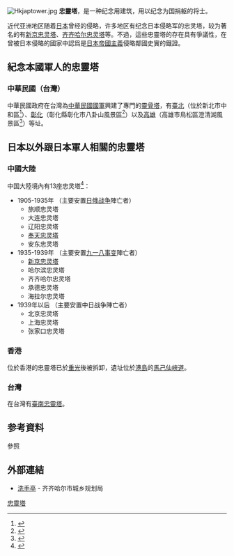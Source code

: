 [[File:Hkjaptower.jpg|thumb]]
'''忠靈塔'''，是一种纪念用建筑，用以纪念为国捐躯的将士。

近代亚洲地区随着[[日本|日本]]曾经的侵略，许多地区有纪念日本侵略军的忠灵塔，较为著名的有[[新京忠灵塔|新京忠灵塔]]、[[齐齐哈尔忠灵塔|齐齐哈尔忠灵塔]]等。不過，這些忠靈塔的存在具有爭議性，在曾被日本侵略的國家中認爲是[[日本帝國主義|日本帝國主義]]侵略鄰國史實的鐵證。

== 紀念本國軍人的忠靈塔 ==
=== 中華民國（台灣）===
中華民國政府在台灣為[[中華民國國軍|中華民國國軍]]興建了專門的[[靈骨塔|靈骨塔]]，有[[國軍臺北忠靈塔|臺北]]（位於新北市中和區<ref>{{cite web|url=https://afrc.mnd.gov.tw/afrcweb/Unit.aspx?ID=&MenuID=69&ListID=103 |title=國軍臺北忠靈塔 |publisher=後備指揮部 |accessdate=2019-06-15}}</ref>）、[[國軍彰化忠靈塔|彰化]]（彰化縣彰化市八卦山風景區<ref>{{cite web|url=https://afrc.mnd.gov.tw/afrcweb/Unit.aspx?ID=&MenuID=69&ListID=102 |title=國軍彰化忠靈塔 |publisher=後備指揮部 |accessdate=2019-06-15}}</ref>）以及[[國軍高雄忠靈塔|高雄]]（高雄市鳥松區澄清湖風景區<ref>{{cite web |url=https://afrc.mnd.gov.tw/afrcweb/Unit.aspx?ID=&MenuID=69&ListID=101 |title=國軍高雄忠靈塔 |publisher=後備指揮部 |accessdate=2019-06-15 |archive-date=2020-08-12 |archive-url=https://web.archive.org/web/20200812160321/https://afrc.mnd.gov.tw/AFRCWeb/Unit.aspx?ID=&MenuID=69&ListID=101 |dead-url=no }}</ref>）等址。

== 日本以外跟日本軍人相關的忠靈塔 ==
=== 中國大陸 ===
{{Location map+|China|width=500|caption=中國大陸的13座忠灵塔。蓝色标记为日俄战争时期的忠灵塔，黄色标记为九一八事变时期的忠灵塔，红色标记为中日战争期间的忠灵塔。|relief=1|AlternativeMap=China_edcp_location_map.svg|places= 
  {{Location map~|China|label=|position=left|background=white|mark=Blue pog.svg|link=旅顺|lat_deg=38.82|lat_dir=N|lon_deg=121.27|lon_dir=E}}
<!-- 大连忠灵塔位于劳动公园附近 -->
  {{Location map~|China|label=|position=right|background=white|mark=Blue pog.svg|link=大连|lat_deg=38.91|lat_dir=N|lon_deg=121.63|lon_dir=E}}
<!-- 辽阳忠灵塔位于白塔区胜利路与富虹大街交会以东 -->
  {{Location map~|China|label=|position=left|background=white|mark=Blue pog.svg|link=辽阳市|lat_deg=41.26|lat_dir=N|lon_deg=123.14|lon_dir=E}}
<!--奉天忠灵塔位于中华剧场位置，面向北偏东方 -->
  {{Location map~|China|label=|position=right|background=white|mark=Blue pog.svg|link=沈阳市|lat_deg=41.79|lat_dir=N|lon_deg=123.40|lon_dir=E}}
  {{Location map~|China|label=|position=right|background=white|mark=Blue pog.svg|link=安东市|lat_deg=40.13|lat_dir=N|lon_deg=124.38|lon_dir=E}}

  {{Location map~|China|label=|position=|background=white|mark=Yellow pog.svg|link=新京|lat_deg=43.88|lat_dir=N|lon_deg=125.32|lon_dir=E}}
  {{Location map~|China|label=|position=right|background=white|mark=Yellow pog.svg|link=哈尔滨|lat_deg=45.75|lat_dir=N|lon_deg=125.65|lon_dir=E}}
  {{Location map~|China|label=|position=|background=white|mark=Yellow pog.svg|link=齐齐哈尔|lat_deg=47.33|lat_dir=N|lon_deg=123.97|lon_dir=E}}
  {{Location map~|China|label=|position=|background=white|mark=Yellow pog.svg|link=承德|lat_deg=40.98|lat_dir=N|lon_deg=117.94|lon_dir=E}}
  {{Location map~|China|label=|position=|background=white|mark=Yellow pog.svg|link=海拉尔|lat_deg=49.21|lat_dir=N|lon_deg=119.43|lon_dir=E}}

  {{Location map~|China|label=|position=|background=white|mark=Red pog.svg|link=北京|lat_deg=39.91|lat_dir=N|lon_deg=116.39|lon_dir=E}}
  {{Location map~|China|label=|position=|background=white|mark=Red pog.svg|link=上海|lat_deg=31.17|lat_dir=N|lon_deg=121.48|lon_dir=E}}
  {{Location map~|China|label=|position=|background=white|mark=Red pog.svg|link=张家口|lat_deg=40.77|lat_dir=N|lon_deg=114.88|lon_dir=E}}
}}

中国大陸境內有13座忠灵塔<ref>{{Cite web|url=http://202.231.40.34/jpub/pdf/js/IN4903.pdf|title=日本軍が中国に建設した十三基の忠霊塔|accessdate=2016-07-01|author=横山篤夫|date=2014年|archive-url=https://web.archive.org/web/20160809081507/http://202.231.40.34/jpub/pdf/js/IN4903.pdf|archive-date=2016-08-09|dead-url=yes}}</ref>：
* 1905-1935年 （主要安置[[日俄战争|日俄战争]]陣亡者）
** 旅顺忠灵塔
** 大连忠灵塔
** 辽阳忠灵塔
** [[奉天忠灵塔|奉天忠灵塔]]
** 安东忠灵塔
* 1935-1939年 （主要安置[[九一八事变|九一八事变]]陣亡者）
** [[新京忠灵塔|新京忠灵塔]]
** 哈尔滨忠灵塔
** 齐齐哈尔忠灵塔
** 承德忠灵塔
** 海拉尔忠灵塔
* 1939年以后 （主要安置中日战争陣亡者）
** 北京忠灵塔
** 上海忠灵塔
** 张家口忠灵塔

=== 香港 ===
{{Main|香港忠靈塔}}
位於香港的忠靈塔已於[[香港重光|重光]]後被拆卸，遺址位於[[香港島|港島]]的[[馬己仙峽道|馬己仙峽道]]。

=== 台灣 ===
在台灣有[[臺南忠靈塔|臺南忠靈塔]]。

== 参考資料 ==
;參照
{{reflist}}

== 外部連結 ==
* [https://web.archive.org/web/20141129024052/http://www.qqhr-cxghj.gov.cn/Article/ShowArticle.asp?ArticleID=90 洗手亭] - 齐齐哈尔市城乡规划局

[[Category:忠靈塔|]]